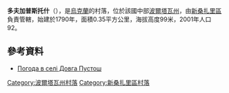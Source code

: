 {{coord|49|13|36|N|34|32|31|E|scale:100000_region:UA|display=title}}

'''多夫加普斯托什'''（{{lang-uk|Довга Пустош}}），是[[烏克蘭|烏克蘭]]的村落，位於該國中部[[波爾塔瓦州|波爾塔瓦州]]，由[[新桑扎里區|新桑扎里區]]負責管轄，始建於1790年，面積0.35平方公里，海拔高度99米，2001年人口92。

==參考資料==
* [http://weather.in.ua/ua/poltavskaja/7014 Погода в селі Довга Пустош]{{Wayback|url=http://weather.in.ua/ua/poltavskaja/7014 |date=20160305082409 }}

{{DEFAULTSORT:Довга Пустош}}
[[Category:波爾塔瓦州村落|Category:波爾塔瓦州村落]]
[[Category:新桑扎里區村落|Category:新桑扎里區村落]]


{{Poltava-geo-stub}}